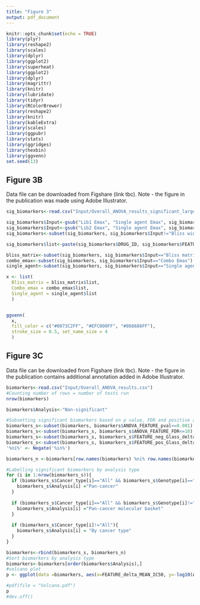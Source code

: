 ```yaml
---
title: "Figure 3"
output: pdf_document
---
```


```r
knitr::opts_chunk$set(echo = TRUE)
library(plyr)
library(reshape2)
library(scales)
library(dplyr)
library(ggplot2)
library(superheat)
library(ggplot2)
library(dplyr)
library(magrittr)
library(knitr)
library(lubridate)
library(tidyr)
library(RColorBrewer)
library(reshape2)
library(knitr)
library(kableExtra)
library(scales)
library(ggpubr)
library(stats)
library(ggridges)
library(hexbin)
library(ggvenn)
set.seed(13)
```

## Figure 3B
Data file can be downloaded from Figshare (link tbc). Note - the figure in the publication was made using Adobe Illustrator.
```r

sig_biomarkers<-read.csv("Input/Overall_ANOVA_results_significant_large_effect_10_FDR_cutoff.csv")

sig_biomarkers$Input<-gsub("Lib1 Emax", "Single agent Emax", sig_biomarkers$Input)
sig_biomarkers$Input<-gsub("Lib2 Emax", "Single agent Emax", sig_biomarkers$Input)
sig_biomarkers<-subset(sig_biomarkers, sig_biomarkers$Input!="Bliss window")

sig_biomarkers$list<-paste(sig_biomarkers$DRUG_ID, sig_biomarkers$FEATURE, sig_biomarkers$Features, sig_biomarkers$Cancer_type, sig_biomarkers$Genotype, sep="_")

bliss_matrix<-subset(sig_biomarkers, sig_biomarkers$Input=="Bliss matrix")
combo_emax<-subset(sig_biomarkers, sig_biomarkers$Input=="Combo Emax")
single_agent<-subset(sig_biomarkers, sig_biomarkers$Input=="Single agent Emax")

x <- list(
  Bliss_matrix = bliss_matrix$list, 
  Combo_emax = combo_emax$list, 
  Single_agent = single_agent$list
  )


ggvenn(
  x, 
  fill_color = c("#0073C2FF", "#EFC000FF", "#868686FF"),
  stroke_size = 0.5, set_name_size = 4
  )
```


## Figure 3C
Data file can be downloaded from Figshare (link tbc). Note - the figure in the publication contains additional annotation added in Adobe Illustrator.

```r
biomarkers<-read.csv("Input/Overall_ANOVA_results.csv")
#Counting number of rows = number of tests run
nrow(biomarkers)

biomarkers$Analysis<-"Non-significant"

#Subsetting significant biomarkers based on p value, FDR and positive and negative Glass deltas
biomarkers_s<-subset(biomarkers, biomarkers$ANOVA_FEATURE_pval<=0.001)
biomarkers_s<-subset(biomarkers_s, biomarkers_s$ANOVA_FEATURE_FDR<=10)
biomarkers_s<-subset(biomarkers_s, biomarkers_s$FEATURE_neg_Glass_delta>=1)
biomarkers_s<-subset(biomarkers_s, biomarkers_s$FEATURE_pos_Glass_delta>=1)
'%ni%' <- Negate('%in%')

biomarkers_n <-biomarkers[row.names(biomarkers) %ni% row.names(biomarkers_s),]

#Labelling significant biomarkers by analysis type
for (i in 1:nrow(biomarkers_s)){
  if (biomarkers_s$Cancer_type[i]=="All" && biomarkers_s$Genotype[i]=="All"){
    biomarkers_s$Analysis[i] ="Pan-cancer"
  }
  
  if (biomarkers_s$Cancer_type[i]=="All" && biomarkers_s$Genotype[i]!="All"){
    biomarkers_s$Analysis[i] ="Pan-cancer molecular basket"
  }
  
  if (biomarkers_s$Cancer_type[i]!="All"){
    biomarkers_s$Analysis[i] = "By cancer type"
  }
}

biomarkers<-rbind(biomarkers_s, biomarkers_n)
#Sort biomarkers by analysis type
biomarkers<-biomarkers[order(biomarkers$Analysis),]
#volcano plot
p <- ggplot(data =biomarkers, aes(x=FEATURE_delta_MEAN_IC50, y=-log10(ANOVA_FEATURE_pval), col=Analysis)) + geom_point(size=0.5) + theme_light() + xlab("Effect size") + ylab("-log10 ANOVA feature p value") + theme(legend.position="bottom") + (theme(panel.grid = element_blank())) + ylim(0,34) + scale_color_manual(values=c("#df7c73", "#d3d3d3",  "#b49f36", "#5ea74c"))

#pdf(file = "Volcano.pdf")
p
#dev.off()
```

